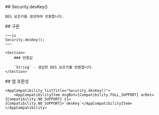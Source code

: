 
<Section>
    ## Security.desKey()

    DES 보조키를 생성하여 반환합니다.
</Section>
<Section>
    ## 구문

    ~~~js
    Security.desKey();
    ~~~

    <Section>
        ### 반환값

        `String` - 생성한 DES 보조키를 반환합니다.
    </Section>
</Section>
<Section>
    ## 앱 호환성

    <AppCompatibility listTitle="Security.desKey()">
        <AppCompatibilityItem msgBot={Compatibility.FULL_SUPPORT} arBot={Compatibility.NO_SUPPORT} sl={Compatibility.NO_SUPPORT}>`desKey`</AppCompatibilityItem>
    </AppCompatibility>
</Section>